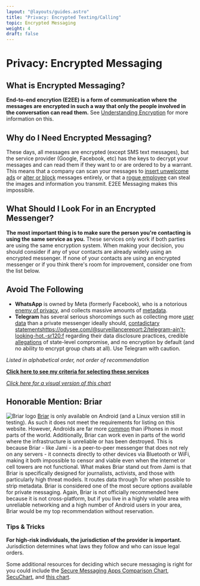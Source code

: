 ```yaml
---
layout: "@layouts/guides.astro"
title: "Privacy: Encrypted Texting/Calling"
topic: Encrypted Messaging
weight: 4
draft: false
---
```



# Privacy: Encrypted Messaging

## What is Encrypted Messaging?

**End-to-end encrytion (E2EE) is a form of communication where the messages are encrypted in such a way that only the people involved in the conversation can read them.** See [Understanding Encryption](/guides/moderately-important/encryption) for more information on this.

## Why do I Need Encrypted Messaging?

These days, all messages are encrypted (except SMS text messages), but the service provider (Google, Facebook, etc) has the keys to decrypt your messages and can read them if they want to or are ordered to by a warrant. This means that a company can scan your messages to [insert unwelcome ads](https://twitter.com/chrismlacy/status/1409727836093513729) or [alter or block](https://www.theverge.com/2018/12/12/18137795/fcc-text-message-rule-classification-spam) messages entirely, or that a [rogue employee](https://www.engadget.com/shopify-data-breach-035811917) can steal the images and information you transmit. E2EE Messaging makes this impossible.

## What Should I Look For in an Encrypted Messenger?

**The most important thing is to make sure the person you're contacting is using the same service as you.** These services only work if both parties are using the same encryption system. When making your decision, you should consider if any of your contacts are already widely using an encrypted messenger. If none of your contacts are using an encrypted messenger or if you think there's room for improvement, consider one from the list below.

## Avoid The Following

<Highlighting variant="warning">

- **WhatsApp** is owned by Meta (formerly Facebook), who is a notorious [enemy of privacy](https://www.forbes.com/sites/thomasbrewster/2017/01/22/whatsapp-facebook-backdoor-government-data-request/#3be52f0c1030), and collects massive amounts of [metadata](/guides/moderately-important/metadata).
- **Telegram** has several serious shorcomings such as collecting more [user data](https://telegram.org/privacy#3-what-personal-data-we-use) than a private messenger ideally should, [contadictary statements]()https://odysee.com/@surveillancereport:2/telegram-ain't-looking-hot.-sr120:f regarding their data disclosure practices, credible [allegations](https://www.wired.com/story/the-kremlin-has-entered-the-chat/) of state-level compromise, and no encryption by default (and no ability to encrypt group chats at all). Use Telegram with caution.

</Highlighting>

_Listed in alphabetical order, not order of recommendation_

<ProsAndCons data={data} headingLevel={4} />

**[Click here to see my criteria for selecting these services](https://gitlab.com/thenewoil/website/-/wikis/Encrypted-Messaging-Criteria)**

_[Click here for a visual version of this chart](/charts/messaging)_

## Honorable Mention: Briar

<img
  src="/images/logos/briar.png"
  alt="Briar logo"
  class="float-left mx-6 w-24"
/>
[Briar](https://briarproject.org/) is only available on Android (and a Linux version
still in testing). As such it does not meet the requirements for listing on this
website. However, Androids are far more [common](https://www.statista.com/statistics/272698/global-market-share-held-by-mobile-operating-systems-since-2009/)
than iPhones in most parts of the world. Additionally, Briar can work even in parts
of the world where the infrastructure is unreliable or has been destroyed. This is
because Briar - like Jami - is a peer-to-peer messenger that does not rely on any
servers - it connects directly to other devices via Bluetooth or WiFi, making it
both impossible to censor and viable even when the internet or cell towers are not
functional. What makes Briar stand out from Jami is that Briar is specifically designed
for journalists, activists, and those with particularly high threat models. It routes
data through Tor when possible to strip metadata. Briar is considered one of the
most secure options available for private messaging. Again, Briar is not officially
recommended here because it is not cross-platform, but if you live in a highly volatile
area with unreliable networking and a high number of Android users in your area,
Briar would be my top recommendation without reservation.

### Tips & Tricks

**For high-risk individuals, the jurisdiction of the provider is important.** Jurisdiction determines what laws they follow and who can issue legal orders.

Some additional resources for deciding which secure messaging is right for you could include the [Secure Messaging Apps Comparison Chart](https://www.securemessagingapps.com/), [SecuChart](https://bkil.gitlab.io/secuchart/), and [this chart](https://www.messenger-matrix.de/messenger-matrix-en).

